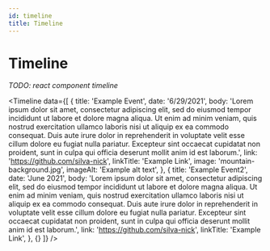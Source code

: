 ```yaml
---
id: timeline
title: Timeline
---
```


# Timeline

_TODO: react component timeline_


<Timeline
  data={[
    {
      title: 'Example Event',
      date: '6/29/2021',
      body: 'Lorem ipsum dolor sit amet, consectetur adipiscing elit, sed do eiusmod tempor incididunt ut labore et dolore magna aliqua. Ut enim ad minim veniam, quis nostrud exercitation ullamco laboris nisi ut aliquip ex ea commodo consequat. Duis aute irure dolor in reprehenderit in voluptate velit esse cillum dolore eu fugiat nulla pariatur. Excepteur sint occaecat cupidatat non proident, sunt in culpa qui officia deserunt mollit anim id est laborum.',
      link: 'https://github.com/silva-nick',
      linkTitle: 'Example Link',
      image: 'mountain-background.jpg',
      imageAlt: 'Example alt text',
    },
        {
      title: 'Example Event2',
      date: 'June 2021',
      body: 'Lorem ipsum dolor sit amet, consectetur adipiscing elit, sed do eiusmod tempor incididunt ut labore et dolore magna aliqua. Ut enim ad minim veniam, quis nostrud exercitation ullamco laboris nisi ut aliquip ex ea commodo consequat. Duis aute irure dolor in reprehenderit in voluptate velit esse cillum dolore eu fugiat nulla pariatur. Excepteur sint occaecat cupidatat non proident, sunt in culpa qui officia deserunt mollit anim id est laborum.',
      link: 'https://github.com/silva-nick',
      linkTitle: 'Example Link',
    },
    {}
  ]}
/>
